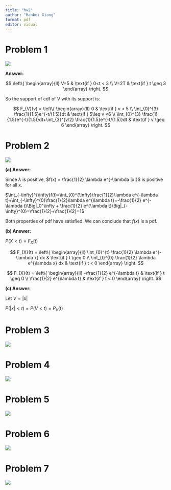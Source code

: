 ```yaml
---
title: "hw2"
author: "Hanbei Xiong"
format: pdf
editor: visual
---
```


# Problem 1

![](images/4681706478246_.pic.jpg)

**Answer:**

$$
\left\{
    \begin{array}{ll}
        V=5 & \text{if } 0<t < 3 \\
        V=2T & \text{if } t \geq 3
    \end{array}
\right.
$$

So the support of cdf of V with its support is:

$$
F_{V}(v) = 
\left\{
    \begin{array}{ll}
        0 & \text{if } v < 5 \\
        \int_{0}^{3} \frac{1}{1.5}e^{-t/(1.5)}dt & \text{if } 5\leq v <6 \\
        \int_{0}^{3} \frac{1}{1.5}e^{-t/(1.5)}dt+\int_{3}^{v/2} \frac{1}{1.5}e^{-t/(1.5)}dt & \text{if } v \geq 6
    \end{array}
\right.
$$

# Problem 2

![](images/4691706478253_.pic.jpg)

**(a) Answer:**

Since $\lambda$ is positive, $f(x) = \frac{1}{2} \lambda e^{-\lambda |x|}$ is positive for all x.

$\int_{-\infty}^{\infty}f(t)=\int_{0}^{\infty}\frac{1}{2}\lambda e^{-\lambda t}+\int_{-\infty}^{0}\frac{1}{2}\lambda e^{\lambda t}=-\frac{1}{2} e^{-\lambda t}\Big|_0^\infty + \frac{1}{2} e^{\lambda t}\Big|_{-\infty}^{0}=\frac{1}{2}+\frac{1}{2}=1$

Both properties of pdf have satisfied. We can conclude that $f(x)$ is a pdf.

**(b) Answer:**

$P(X<t)=F_{X}(t)$

$$
F_{X}(t) = 
\left\{
    \begin{array}{ll}
        \int_{0}^{t} \frac{1}{2} \lambda e^{-\lambda x} dx & \text{if } t \geq 0 \\
        \int_{t}^{0} \frac{1}{2} \lambda e^{\lambda x} dx & \text{if } t < 0
    \end{array}
\right.
$$

$$
F_{X}(t) = 
\left\{
    \begin{array}{ll}
        -\frac{1}{2} e^{-\lambda t} & \text{if } t \geq 0 \\
        \frac{1}{2} e^{\lambda t} & \text{if } t < 0
    \end{array}
\right.
$$

**(c) Answer:**

Let $V=|x|$

$P(|x|<t)=P(V<t)=P_{V}(t)$

# Problem 3

![](images/4701706478264_.pic.jpg)

# Problem 4

![](images/4711706478272_.pic.jpg)

# Problem 5

![](images/4721706478278_.pic.jpg)

# Problem 6

![](images/4731706478289_.pic.jpg)

# Problem 7

![](images/4741706478296_.pic.jpg)
